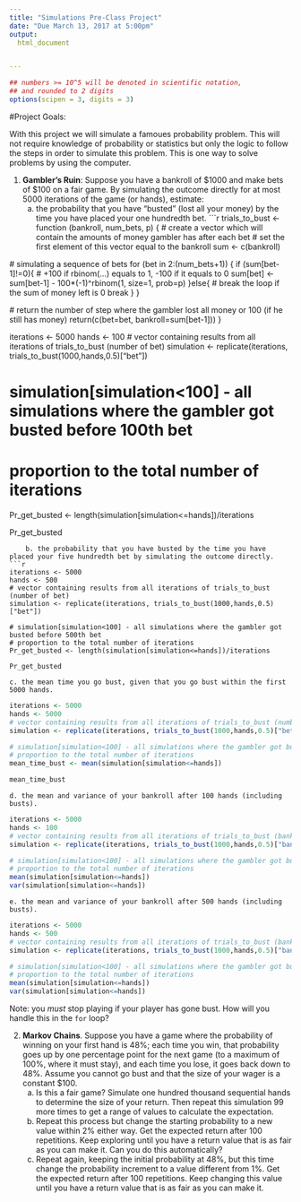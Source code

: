 ```yaml
---
title: "Simulations Pre-Class Project"
date: "Due March 13, 2017 at 5:00pm"
output:
  html_document


---
```


<style type="text/css">
.table {

    width: 80%;
    margin-left:10%; 
    margin-right:10%;
}
</style>
```r
## numbers >= 10^5 will be denoted in scientific notation,
## and rounded to 2 digits
options(scipen = 3, digits = 3)
```




#Project Goals:


With this project we will simulate a famoues probability problem. This will not require knowledge of probability or statistics but only the logic to follow the steps in order to simulate this problem. This is one way to solve problems by using the computer. 

 1. **Gambler's Ruin**: Suppose you have a bankroll of $1000 and make bets of $100 on a fair game. By simulating the outcome directly for at most 5000 iterations of the game (or hands), estimate:
    a. the probability that you have "busted" (lost all your money) by the time you have placed your one hundredth bet. 
```r

trials_to_bust <- function (bankroll, num_bets, p) {
  # create a vector which will contain the amounts of money gambler has after each bet 
  # set the first element of this vector equal to the bankroll
  sum <- c(bankroll)
  
  # simulating a sequence of bets
  for (bet in 2:(num_bets+1)) {
    if (sum[bet-1]!=0){
      # +100 if rbinom(...) equals to 1, -100 if it equals to 0
      sum[bet] <- sum[bet-1] - 100*(-1)^rbinom(1, size=1, prob=p) 
    }else{
      # break the loop if the sum of money left is 0
      break
    }
  }
  
  # return the number of step where the gambler lost all money or 100 (if he still has money)
  return(c(bet=bet, bankroll=sum[bet-1]))
}

iterations <- 5000
hands <- 100
# vector containing results from all iterations of trials_to_bust (number of bet)
simulation <- replicate(iterations, trials_to_bust(1000,hands,0.5)["bet"])

# simulation[simulation<100] - all simulations where the gambler got busted before 100th bet
# proportion to the total number of iterations
Pr_get_busted <- length(simulation[simulation<=hands])/iterations

Pr_get_busted
```
    b. the probability that you have busted by the time you have placed your five hundredth bet by simulating the outcome directly. 
```r
iterations <- 5000
hands <- 500
# vector containing results from all iterations of trials_to_bust (number of bet)
simulation <- replicate(iterations, trials_to_bust(1000,hands,0.5)["bet"])

# simulation[simulation<100] - all simulations where the gambler got busted before 500th bet
# proportion to the total number of iterations
Pr_get_busted <- length(simulation[simulation<=hands])/iterations

Pr_get_busted
```
    c. the mean time you go bust, given that you go bust within the first 5000 hands.
```r
iterations <- 5000
hands <- 5000
# vector containing results from all iterations of trials_to_bust (number of bet)
simulation <- replicate(iterations, trials_to_bust(1000,hands,0.5)["bet"])

# simulation[simulation<100] - all simulations where the gambler got busted before 100th bet
# proportion to the total number of iterations
mean_time_bust <- mean(simulation[simulation<=hands])

mean_time_bust
```
    d. the mean and variance of your bankroll after 100 hands (including busts).
```r
iterations <- 5000
hands <- 100
# vector containing results from all iterations of trials_to_bust (bankrolls)
simulation <- replicate(iterations, trials_to_bust(1000,hands,0.5)["bankroll"])

# simulation[simulation<100] - all simulations where the gambler got busted before 100th bet
# proportion to the total number of iterations
mean(simulation[simulation<=hands])
var(simulation[simulation<=hands])
```
    e. the mean and variance of your bankroll after 500 hands (including busts).
```r
iterations <- 5000
hands <- 500
# vector containing results from all iterations of trials_to_bust (bankrolls)
simulation <- replicate(iterations, trials_to_bust(1000,hands,0.5)["bankroll"])

# simulation[simulation<100] - all simulations where the gambler got busted before 100th bet
# proportion to the total number of iterations
mean(simulation[simulation<=hands])
var(simulation[simulation<=hands])
``` 
Note: you *must* stop playing if your player has gone bust. How will you handle this in the `for` loop?

2. **Markov Chains**. Suppose you have a game where the probability of winning on your first hand is 48%; each time you win, that probability goes up by one percentage point for the next game (to a maximum of 100%, where it must stay), and each time you lose, it goes back down to 48%. Assume you cannot go bust and that the size of your wager is a constant $100.
    a. Is this a fair game? Simulate one hundred thousand sequential hands to determine the size of your return. Then repeat this simulation 99 more times to get a range of values to calculate the expectation.
    b. Repeat this process but change the starting probability to a new value within 2% either way. Get the expected return after 100 repetitions. Keep exploring until you have a return value that is as fair as you can make it. Can you do this automatically?
    c. Repeat again, keeping the initial probability at 48%, but this time change the probability increment to a value different from 1%. Get the expected return after 100 repetitions. Keep changing this value until you have a return value that is as fair as you can make it. 
